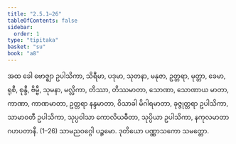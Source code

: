 ```yaml
---
title: "2.5.1–26"
tableOfContents: false
sidebar:
  order: 1
type: "tipitaka"
basket: "su"
book: "a8"
---
```



<DynamicBreadcrumb />

<Division number="91–116" book="a8" e="ch" v="17">

<Paragraph number="854" book="a8">
အထ ခေါ ဗောဇ္ဈာ ဥပါသိကာ, သိရီမာ, ပဒုမာ, သုတနာ, မနုဇာ, ဥတ္တရာ, မုတ္တာ, ခေမာ, ရုစီ, စုန္ဒီ, ဗိမ္ဗီ, သုမနာ, မလ္လိကာ, တိဿာ, တိဿမာတာ, သောဏာ, သောဏာယ မာတာ, ကာဏာ, ကာဏမာတာ, ဥတ္တရာ နန္ဒမာတာ, ဝိသာခါ မိဂါရမာတာ, ခုဇ္ဇုတ္တရာ ဥပါသိကာ, သာမာဝတီ ဥပါသိကာ, သုပ္ပဝါသာ ကောလိယဓီတာ, သုပ္ပိယာ ဥပါသိကာ, နကုလမာတာ ဂဟပတာနီ. (1–26)

</Paragraph>
</Division>

<Paragraph number="855" type="center" book="a8">
သာမညဝဂ္ဂေါ ပဉ္စမော.



</Paragraph>

<Paragraph number="856" type="center" book="a8">
ဒုတိယော ပဏ္ဏာသကော သမတ္တော.
</Paragraph>